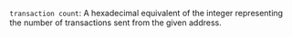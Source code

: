 `transaction count`: A hexadecimal equivalent of the integer representing the number of transactions sent from the given address.
